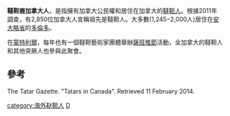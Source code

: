 '''韃靼裔加拿大人'''，是指擁有加拿大公民權和居住在加拿大的[[韃靼人|韃靼人]]。根據2011年調查，有2,850位加拿大人宣稱祖先是韃靼人。大多數(1,245−2,000人)居住在[[安大略省|安大略省]]的[[多倫多|多倫多]]。

在[[蒙特利爾|蒙特利爾]]，每年也有一個韃靼藝術家團體舉辦[[薩班推節|薩班推節]]活動，全加拿大的韃靼人和其他突厥人也參與此聚會。

==參考==
The Tatar Gazette. "Tatars in Canada". Retrieved 11 February 2014.

[[category:海外鞑靼人|category:海外鞑靼人]]
[[category:各族群加拿大人|D]]